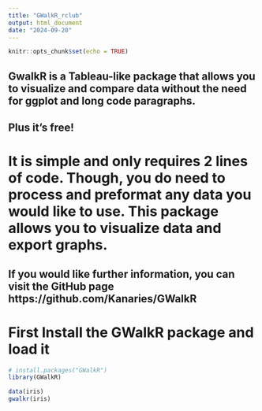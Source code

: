 ```yaml
---
title: "GWalkR_rclub"
output: html_document
date: "2024-09-20"
---
```


```r
knitr::opts_chunk$set(echo = TRUE)
```

## GwalkR is a Tableau-like package that allows you to visualize and compare data without the need for ggplot and long code paragraphs.
## Plus it's free!

# It is simple and only requires 2 lines of code. Though, you do need to process and preformat any data you would like to use. This package allows you to visualize data and export graphs.

## If you would like further information, you can visit the GitHub page https://github.com/Kanaries/GWalkR

# First Install the GWalkR package and load it
```r
# install.packages("GWalkR")
library(GWalkR)
```

```r
data(iris)
gwalkr(iris)
```




